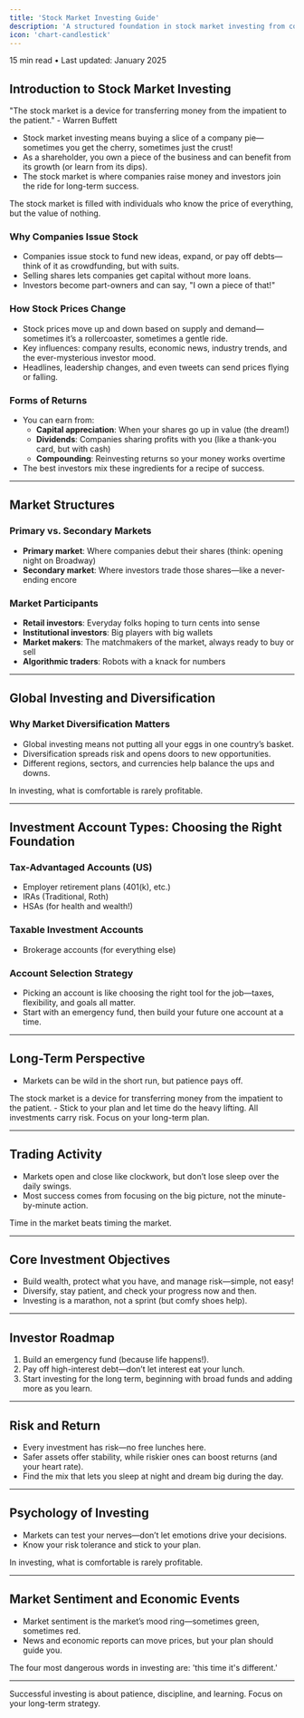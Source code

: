 ```yaml
---
title: 'Stock Market Investing Guide'
description: 'A structured foundation in stock market investing from core principles to long-term strategies'
icon: 'chart-candlestick'
---
```


<div className="flex items-center gap-2 mb-6 text-sm text-slate-500">
  <Icon icon="clock" size={16} />
  <span>15 min read</span>
  <span>•</span>
  <span>Last updated: January 2025</span>
</div>


## Introduction to Stock Market Investing

<div className="rounded-lg p-4 my-4">
  <span className="block text-base">"The stock market is a device for transferring money from the impatient to the patient."</span>
  <span className="block text-right text-sm italic mt-2">- Warren Buffett</span>
</div>

- Stock market investing means buying a slice of a company pie—sometimes you get the cherry, sometimes just the crust!
- As a shareholder, you own a piece of the business and can benefit from its growth (or learn from its dips).
- The stock market is where companies raise money and investors join the ride for long-term success.

<Quote author="Philip Fisher">
  The stock market is filled with individuals who know the price of everything, but the value of nothing.
</Quote>

### Why Companies Issue Stock

- Companies issue stock to fund new ideas, expand, or pay off debts—think of it as crowdfunding, but with suits.
- Selling shares lets companies get capital without more loans.
- Investors become part-owners and can say, "I own a piece of that!"

### How Stock Prices Change

- Stock prices move up and down based on supply and demand—sometimes it’s a rollercoaster, sometimes a gentle ride.
- Key influences: company results, economic news, industry trends, and the ever-mysterious investor mood.
- Headlines, leadership changes, and even tweets can send prices flying or falling.

### Forms of Returns

- You can earn from:
  - **Capital appreciation**: When your shares go up in value (the dream!)
  - **Dividends**: Companies sharing profits with you (like a thank-you card, but with cash)
  - **Compounding**: Reinvesting returns so your money works overtime
- The best investors mix these ingredients for a recipe of success.

---



## Market Structures

### Primary vs. Secondary Markets

- **Primary market**: Where companies debut their shares (think: opening night on Broadway)
- **Secondary market**: Where investors trade those shares—like a never-ending encore

### Market Participants

- **Retail investors**: Everyday folks hoping to turn cents into sense
- **Institutional investors**: Big players with big wallets
- **Market makers**: The matchmakers of the market, always ready to buy or sell
- **Algorithmic traders**: Robots with a knack for numbers

---



## Global Investing and Diversification


### Why Market Diversification Matters
- Global investing means not putting all your eggs in one country’s basket.
- Diversification spreads risk and opens doors to new opportunities.
- Different regions, sectors, and currencies help balance the ups and downs.
<Quote author="Robert Arnott">
  In investing, what is comfortable is rarely profitable.
</Quote>

---



## Investment Account Types: Choosing the Right Foundation


### Tax-Advantaged Accounts (US)
- Employer retirement plans (401(k), etc.)
- IRAs (Traditional, Roth)
- HSAs (for health and wealth!)
### Taxable Investment Accounts
- Brokerage accounts (for everything else)
### Account Selection Strategy
- Picking an account is like choosing the right tool for the job—taxes, flexibility, and goals all matter.
- Start with an emergency fund, then build your future one account at a time.

---



## Long-Term Perspective


- Markets can be wild in the short run, but patience pays off.
<Quote author="Warren Buffett">
  The stock market is a device for transferring money from the impatient to the patient.
</Quote>
- Stick to your plan and let time do the heavy lifting.

<Warning>
  All investments carry risk. Focus on your long-term plan.
</Warning>

---



## Trading Activity


- Markets open and close like clockwork, but don’t lose sleep over the daily swings.
- Most success comes from focusing on the big picture, not the minute-by-minute action.
<Quote>
  Time in the market beats timing the market.
</Quote>

---



## Core Investment Objectives


- Build wealth, protect what you have, and manage risk—simple, not easy!
- Diversify, stay patient, and check your progress now and then.
- Investing is a marathon, not a sprint (but comfy shoes help).

---



## Investor Roadmap


1. Build an emergency fund (because life happens!).
2. Pay off high-interest debt—don’t let interest eat your lunch.
3. Start investing for the long term, beginning with broad funds and adding more as you learn.

---



## Risk and Return


- Every investment has risk—no free lunches here.
- Safer assets offer stability, while riskier ones can boost returns (and your heart rate).
- Find the mix that lets you sleep at night and dream big during the day.

---



## Psychology of Investing


- Markets can test your nerves—don’t let emotions drive your decisions.
- Know your risk tolerance and stick to your plan.
<Quote author="Robert Arnott">
  In investing, what is comfortable is rarely profitable.
</Quote>

---



## Market Sentiment and Economic Events


- Market sentiment is the market’s mood ring—sometimes green, sometimes red.
- News and economic reports can move prices, but your plan should guide you.
<Quote author="Sir John Templeton">
  The four most dangerous words in investing are: 'this time it's different.'
</Quote>

---


<Info color="blue">
  Successful investing is about patience, discipline, and learning. Focus on your long-term strategy.
</Info>
